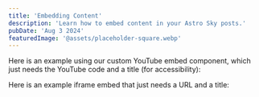 ```yaml
---
title: 'Embedding Content'
description: 'Learn how to embed content in your Astro Sky posts.'
pubDate: 'Aug 3 2024'
featuredImage: '@assets/placeholder-square.webp'
---
```



Here is an example using our custom YouTube embed component, which just needs the YouTube code and a title (for accessibility):


<YoutubeEmbed code="2eew9k8FqM0" title="Radiance by Henry Egloff"/>

Here is an example iframe embed that just needs a URL and a title:

<IframeEmbed url="https://cosmetic-jar.vercel.app/" title="Cosmetic Jar"/>
